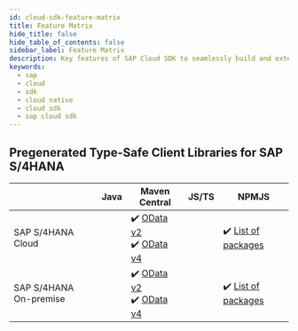 ```yaml
---
id: cloud-sdk-feature-matrix
title: Feature Matrix
hide_title: false
hide_table_of_contents: false
sidebar_label: Feature Matrix
description: Key features of SAP Cloud SDK to seamlessly build and extend SAP services and applications.
keywords:
  - sap
  - cloud
  - sdk
  - cloud native
  - cloud sdk
  - sap cloud sdk
---
```



<!-- vale SAP.Products = NO -->

<FeatureTable />

<!-- vale SAP.Products = YES -->

## Pregenerated Type-Safe Client Libraries for SAP S/4HANA

|                        | Java | Maven Central                                                                                                                                                                                                  | JS/TS | NPMJS                                                                                            |
| ---------------------- | ---- | -------------------------------------------------------------------------------------------------------------------------------------------------------------------------------------------------------------- | ----- | ------------------------------------------------------------------------------------------------ |
| SAP S/4HANA Cloud      |      | :heavy_check_mark: [OData v2](https://search.maven.org/search?q=a:s4hana-api-odata) <br/> :heavy_check_mark: [OData v4](https://search.maven.org/search?q=a:s4hana-api-odata-v4)                               |       | :heavy_check_mark: [List of packages](https://www.npmjs.com/search?q=%40sap%2Fcloud-sdk-vdm*)    |
| SAP S/4HANA On-premise |      | :heavy_check_mark: [OData v2](https://search.maven.org/search?q=a:s4hana-api-odata-onpremise-2020) <br/> :heavy_check_mark: [OData v4](https://search.maven.org/search?q=a:s4hana-api-odata-v4-onpremise-2020) |       | :heavy_check_mark: [List of packages](https://www.npmjs.com/search?q=%40sap%2Fcloud-sdk-vdm-op*) |
